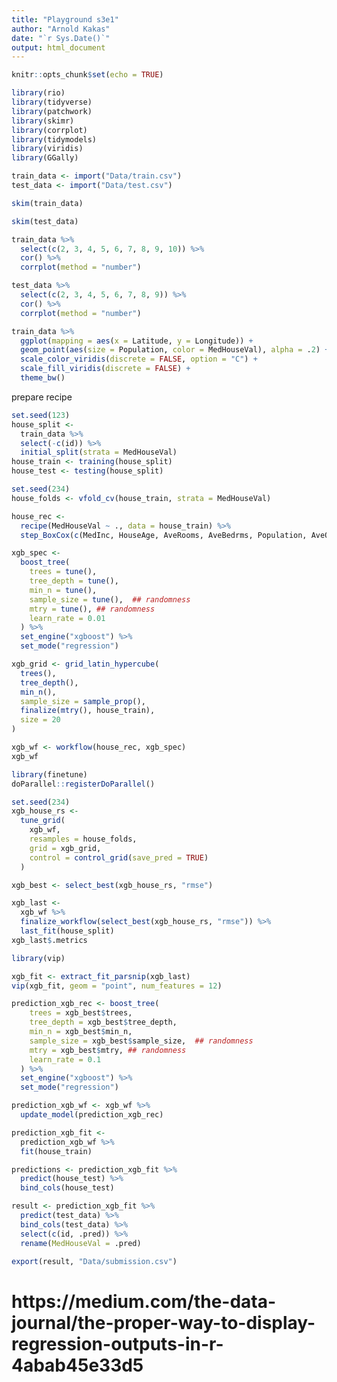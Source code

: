 ```yaml
---
title: "Playground s3e1"
author: "Arnold Kakas"
date: "`r Sys.Date()`"
output: html_document
---
```


```r
knitr::opts_chunk$set(echo = TRUE)
```

```r
library(rio)
library(tidyverse)
library(patchwork)
library(skimr)
library(corrplot)
library(tidymodels)
library(viridis)
library(GGally)
```

```r
train_data <- import("Data/train.csv")
test_data <- import("Data/test.csv")
```

```r
skim(train_data)
```
```r
skim(test_data)
```

```r
train_data %>%
  select(c(2, 3, 4, 5, 6, 7, 8, 9, 10)) %>%
  cor() %>%
  corrplot(method = "number")
```

```r
test_data %>%
  select(c(2, 3, 4, 5, 6, 7, 8, 9)) %>%
  cor() %>%
  corrplot(method = "number")
```
```r
train_data %>%
  ggplot(mapping = aes(x = Latitude, y = Longitude)) +
  geom_point(aes(size = Population, color = MedHouseVal), alpha = .2) +
  scale_color_viridis(discrete = FALSE, option = "C") +
  scale_fill_viridis(discrete = FALSE) +
  theme_bw()
```

prepare recipe

```r
set.seed(123)
house_split <-
  train_data %>%
  select(-c(id)) %>%
  initial_split(strata = MedHouseVal)
house_train <- training(house_split)
house_test <- testing(house_split)

set.seed(234)
house_folds <- vfold_cv(house_train, strata = MedHouseVal)

house_rec <-
  recipe(MedHouseVal ~ ., data = house_train) %>%
  step_BoxCox(c(MedInc, HouseAge, AveRooms, AveBedrms, Population, AveOccup))

xgb_spec <-
  boost_tree(
    trees = tune(),
    tree_depth = tune(), 
    min_n = tune(),
    sample_size = tune(),  ## randomness
    mtry = tune(), ## randomness
    learn_rate = 0.01
  ) %>%
  set_engine("xgboost") %>%
  set_mode("regression")

xgb_grid <- grid_latin_hypercube(
  trees(),
  tree_depth(),
  min_n(),
  sample_size = sample_prop(),
  finalize(mtry(), house_train),
  size = 20
)

xgb_wf <- workflow(house_rec, xgb_spec)
xgb_wf
```

```r
library(finetune)
doParallel::registerDoParallel()

set.seed(234)
xgb_house_rs <-
  tune_grid(
    xgb_wf,
    resamples = house_folds,
    grid = xgb_grid,
    control = control_grid(save_pred = TRUE)
  )

xgb_best <- select_best(xgb_house_rs, "rmse")

```

```r
xgb_last <-
  xgb_wf %>%
  finalize_workflow(select_best(xgb_house_rs, "rmse")) %>%
  last_fit(house_split)
xgb_last$.metrics
```

```r
library(vip)

xgb_fit <- extract_fit_parsnip(xgb_last)
vip(xgb_fit, geom = "point", num_features = 12)
```
```r
prediction_xgb_rec <- boost_tree(
    trees = xgb_best$trees,
    tree_depth = xgb_best$tree_depth, 
    min_n = xgb_best$min_n,
    sample_size = xgb_best$sample_size,  ## randomness
    mtry = xgb_best$mtry, ## randomness
    learn_rate = 0.1
  ) %>%
  set_engine("xgboost") %>%
  set_mode("regression")

prediction_xgb_wf <- xgb_wf %>%
  update_model(prediction_xgb_rec)

prediction_xgb_fit <- 
  prediction_xgb_wf %>% 
  fit(house_train)

predictions <- prediction_xgb_fit %>% 
  predict(house_test) %>% 
  bind_cols(house_test)
```

```r
result <- prediction_xgb_fit %>% 
  predict(test_data) %>% 
  bind_cols(test_data) %>% 
  select(c(id, .pred)) %>% 
  rename(MedHouseVal = .pred)

export(result, "Data/submission.csv")
```


# https://medium.com/the-data-journal/the-proper-way-to-display-regression-outputs-in-r-4abab45e33d5
